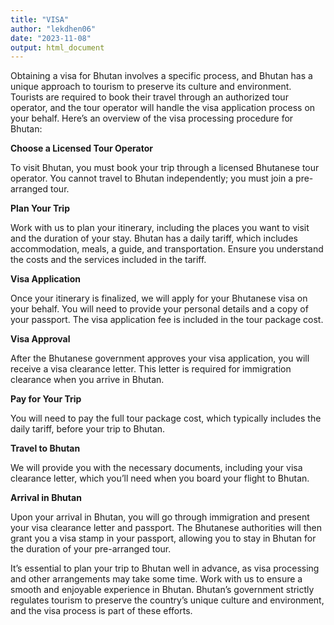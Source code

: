 ```yaml
---
title: "VISA"
author: "lekdhen06"
date: "2023-11-08"
output: html_document
---
```


Obtaining a visa for Bhutan involves a specific process, and Bhutan has a unique approach to tourism to preserve its culture and environment. Tourists are required to book their travel through an authorized tour operator, and the tour operator will handle the visa application process on your behalf. Here's an overview of the visa processing procedure for Bhutan:

**Choose a Licensed Tour Operator**

To visit Bhutan, you must book your trip through a licensed Bhutanese tour operator. You cannot travel to Bhutan independently; you must join a pre-arranged tour.


**Plan Your Trip**

Work with us to plan your itinerary, including the places you want to visit and the duration of your stay. Bhutan has a daily tariff, which includes accommodation, meals, a guide, and transportation. Ensure you understand the costs and the services included in the tariff.

**Visa Application**

Once your itinerary is finalized, we will apply for your Bhutanese visa on your behalf. You will need to provide your personal details and a copy of your passport. The visa application fee is included in the tour package cost.


**Visa Approval**

After the Bhutanese government approves your visa application, you will receive a visa clearance letter. This letter is required for immigration clearance when you arrive in Bhutan.


**Pay for Your Trip**

You will need to pay the full tour package cost, which typically includes the daily tariff, before your trip to Bhutan.


**Travel to Bhutan**

We will provide you with the necessary documents, including your visa clearance letter, which you'll need when you board your flight to Bhutan.


**Arrival in Bhutan**

Upon your arrival in Bhutan, you will go through immigration and present your visa clearance letter and passport. The Bhutanese authorities will then grant you a visa stamp in your passport, allowing you to stay in Bhutan for the duration of your pre-arranged tour.


It's essential to plan your trip to Bhutan well in advance, as visa processing and other arrangements may take some time. Work with us to ensure a smooth and enjoyable experience in Bhutan. Bhutan's government strictly regulates tourism to preserve the country's unique culture and environment, and the visa process is part of these efforts.